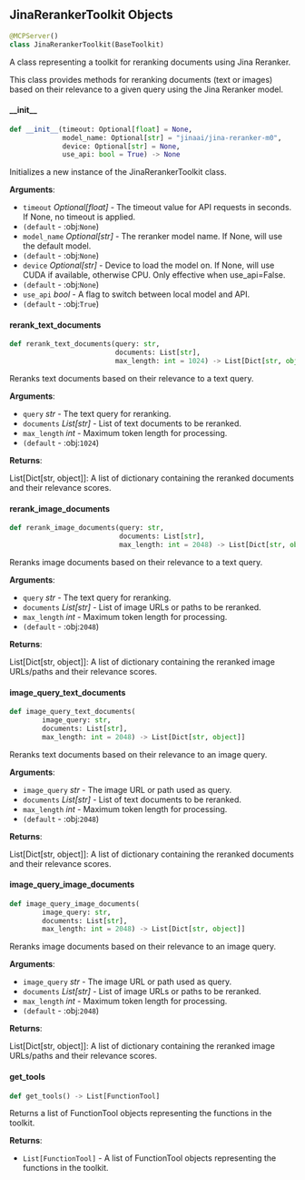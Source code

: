 <a id="camel.toolkits.jina_reranker_toolkit"></a>

<a id="camel.toolkits.jina_reranker_toolkit.JinaRerankerToolkit"></a>

## JinaRerankerToolkit Objects

```python
@MCPServer()
class JinaRerankerToolkit(BaseToolkit)
```

A class representing a toolkit for reranking documents
using Jina Reranker.

This class provides methods for reranking documents (text or images)
based on their relevance to a given query using the Jina Reranker model.

<a id="camel.toolkits.jina_reranker_toolkit.JinaRerankerToolkit.__init__"></a>

#### \_\_init\_\_

```python
def __init__(timeout: Optional[float] = None,
             model_name: Optional[str] = "jinaai/jina-reranker-m0",
             device: Optional[str] = None,
             use_api: bool = True) -> None
```

Initializes a new instance of the JinaRerankerToolkit class.

**Arguments**:

- `timeout` _Optional[float]_ - The timeout value for API requests
  in seconds. If None, no timeout is applied.
- `(default` - :obj:`None`)
- `model_name` _Optional[str]_ - The reranker model name. If None,
  will use the default model.
- `(default` - :obj:`None`)
- `device` _Optional[str]_ - Device to load the model on. If None,
  will use CUDA if available, otherwise CPU.
  Only effective when use_api=False.
- `(default` - :obj:`None`)
- `use_api` _bool_ - A flag to switch between local model and API.
- `(default` - :obj:`True`)

<a id="camel.toolkits.jina_reranker_toolkit.JinaRerankerToolkit.rerank_text_documents"></a>

#### rerank\_text\_documents

```python
def rerank_text_documents(query: str,
                          documents: List[str],
                          max_length: int = 1024) -> List[Dict[str, object]]
```

Reranks text documents based on their relevance to a text query.

**Arguments**:

- `query` _str_ - The text query for reranking.
- `documents` _List[str]_ - List of text documents to be reranked.
- `max_length` _int_ - Maximum token length for processing.
- `(default` - :obj:`1024`)
  

**Returns**:

  List[Dict[str, object]]: A list of dictionary containing
  the reranked documents and their relevance scores.

<a id="camel.toolkits.jina_reranker_toolkit.JinaRerankerToolkit.rerank_image_documents"></a>

#### rerank\_image\_documents

```python
def rerank_image_documents(query: str,
                           documents: List[str],
                           max_length: int = 2048) -> List[Dict[str, object]]
```

Reranks image documents based on their relevance to a text query.

**Arguments**:

- `query` _str_ - The text query for reranking.
- `documents` _List[str]_ - List of image URLs or paths to be reranked.
- `max_length` _int_ - Maximum token length for processing.
- `(default` - :obj:`2048`)
  

**Returns**:

  List[Dict[str, object]]: A list of dictionary containing
  the reranked image URLs/paths and their relevance scores.

<a id="camel.toolkits.jina_reranker_toolkit.JinaRerankerToolkit.image_query_text_documents"></a>

#### image\_query\_text\_documents

```python
def image_query_text_documents(
        image_query: str,
        documents: List[str],
        max_length: int = 2048) -> List[Dict[str, object]]
```

Reranks text documents based on their relevance to an image query.

**Arguments**:

- `image_query` _str_ - The image URL or path used as query.
- `documents` _List[str]_ - List of text documents to be reranked.
- `max_length` _int_ - Maximum token length for processing.
- `(default` - :obj:`2048`)
  

**Returns**:

  List[Dict[str, object]]: A list of dictionary containing
  the reranked documents and their relevance scores.

<a id="camel.toolkits.jina_reranker_toolkit.JinaRerankerToolkit.image_query_image_documents"></a>

#### image\_query\_image\_documents

```python
def image_query_image_documents(
        image_query: str,
        documents: List[str],
        max_length: int = 2048) -> List[Dict[str, object]]
```

Reranks image documents based on their relevance to an image query.

**Arguments**:

- `image_query` _str_ - The image URL or path used as query.
- `documents` _List[str]_ - List of image URLs or paths to be reranked.
- `max_length` _int_ - Maximum token length for processing.
- `(default` - :obj:`2048`)
  

**Returns**:

  List[Dict[str, object]]: A list of dictionary containing
  the reranked image URLs/paths and their relevance scores.

<a id="camel.toolkits.jina_reranker_toolkit.JinaRerankerToolkit.get_tools"></a>

#### get\_tools

```python
def get_tools() -> List[FunctionTool]
```

Returns a list of FunctionTool objects representing the
functions in the toolkit.

**Returns**:

- `List[FunctionTool]` - A list of FunctionTool objects
  representing the functions in the toolkit.

